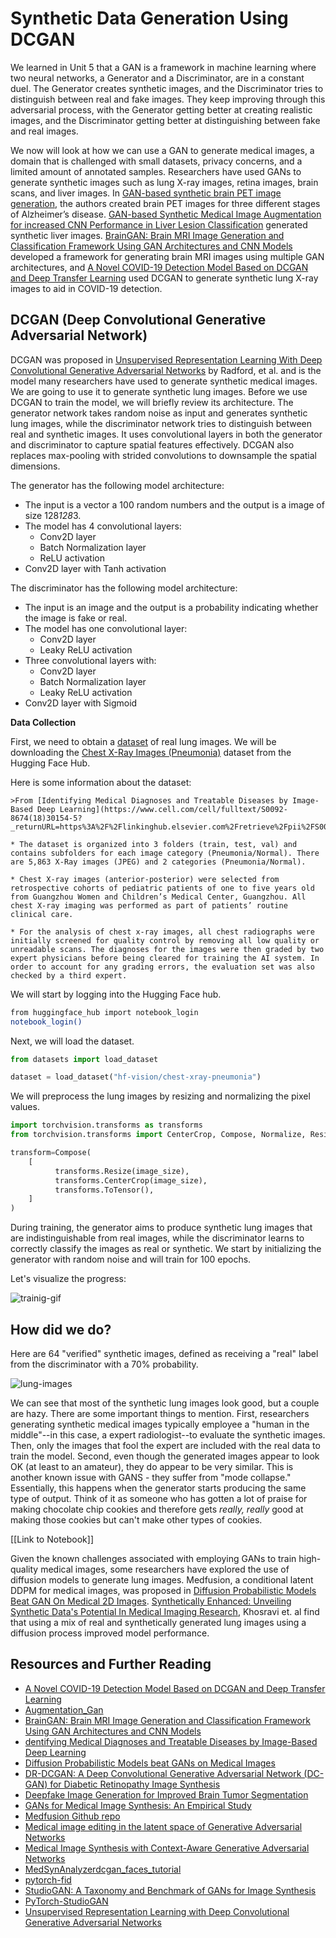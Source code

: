 # Synthetic Data Generation Using DCGAN

We learned in Unit 5 that a GAN is a framework in machine learning where two neural networks, a Generator and a Discriminator, are in a constant duel. The Generator creates synthetic images, and the Discriminator tries to distinguish between real and fake images. They keep improving through this adversarial process, with the Generator getting better at creating realistic images, and the Discriminator getting better at distinguishing between fake and real images.

We now will look at how we can use a GAN to generate medical images, a domain that is challenged with small datasets, privacy concerns, and a limited amount of annotated samples. Researchers have used GANs to generate synthetic images such as lung X-ray images, retina images, brain scans, and liver images. In [GAN-based synthetic brain PET image generation](https://braininformatics.springeropen.com/counter/pdf/10.1186/s40708-020-00104-2.pdf), the authors created brain PET images for three different stages of Alzheimer’s disease. [GAN-based Synthetic Medical Image Augmentation for increased CNN Performance in Liver Lesion Classification](https://arxiv.org/abs/1803.01229) generated synthetic liver images. [BrainGAN: Brain MRI Image Generation and Classification Framework Using GAN Architectures and CNN Models](https://www.mdpi.com/1424-8220/22/11/4297) developed a framework for generating brain MRI images using multiple GAN architectures, and [A Novel COVID-19 Detection Model Based on DCGAN and Deep Transfer Learning](https://www.sciencedirect.com/science/article/pii/S1877050922007463) used DCGAN to generate synthetic lung X-ray images to aid in COVID-19 detection.

## DCGAN (Deep Convolutional Generative Adversarial Network)

DCGAN was proposed in [Unsupervised Representation Learning With Deep Convolutional Generative Adversarial Networks](https://arxiv.org/abs/1511.06434) by Radford, et al. and is the model many researchers have used to generate synthetic medical images. We are going to use it to generate synthetic lung images. Before we use DCGAN to train the model, we will briefly review its architecture. The generator network takes random noise as input and generates synthetic lung images, while the discriminator network tries to distinguish between real and synthetic images. It uses convolutional layers in both the generator and discriminator to capture spatial features effectively. DCGAN also replaces max-pooling with strided convolutions to downsample the spatial dimensions.

The generator has the following model architecture:

- The input is a vector a 100 random numbers and the output is a image of size 128*128*3.
- The model has 4 convolutional layers:
  - Conv2D layer
  - Batch Normalization layer
  - ReLU activation
- Conv2D layer with Tanh activation

The discriminator has the following model architecture:

- The input is an image and the output is a probability indicating whether the image is fake or real.
- The model has one convolutional layer:
  - Conv2D layer
  - Leaky ReLU activation
- Three convolutional layers with:
  - Conv2D layer
  - Batch Normalization layer
  - Leaky ReLU activation
- Conv2D layer with Sigmoid

**Data Collection**

First, we need to obtain a [dataset](https://data.mendeley.com/datasets/rscbjbr9sj/2) of real lung images. We will be downloading the [Chest X-Ray Images (Pneumonia)](https://huggingface.co/datasets/hf-vision/chest-xray-pneumonia) dataset from the Hugging Face Hub.

Here is some information about the dataset:

    >From [Identifying Medical Diagnoses and Treatable Diseases by Image-Based Deep Learning](https://www.cell.com/cell/fulltext/S0092-8674(18)30154-5?_returnURL=https%3A%2F%2Flinkinghub.elsevier.com%2Fretrieve%2Fpii%2FS0092867418301545%3Fshowall%3Dtrue):

    * The dataset is organized into 3 folders (train, test, val) and contains subfolders for each image category (Pneumonia/Normal). There are 5,863 X-Ray images (JPEG) and 2 categories (Pneumonia/Normal).

    * Chest X-ray images (anterior-posterior) were selected from retrospective cohorts of pediatric patients of one to five years old from Guangzhou Women and Children’s Medical Center, Guangzhou. All chest X-ray imaging was performed as part of patients’ routine clinical care.

    * For the analysis of chest x-ray images, all chest radiographs were initially screened for quality control by removing all low quality or unreadable scans. The diagnoses for the images were then graded by two expert physicians before being cleared for training the AI system. In order to account for any grading errors, the evaluation set was also checked by a third expert.

We will start by logging into the Hugging Face hub.

```bash
from huggingface_hub import notebook_login
notebook_login()
```

Next, we will load the dataset.

```python
from datasets import load_dataset

dataset = load_dataset("hf-vision/chest-xray-pneumonia")
```

We will preprocess the lung images by resizing and normalizing the pixel values.

```python
import torchvision.transforms as transforms
from torchvision.transforms import CenterCrop, Compose, Normalize, Resize, ToTensor

transform=Compose(
    [
          transforms.Resize(image_size),
          transforms.CenterCrop(image_size),
          transforms.ToTensor(),
    ]
)
```

During training, the generator aims to produce synthetic lung images that are indistinguishable from real images, while the discriminator learns to correctly classify the images as real or synthetic. We start by initializing the generator with random noise and will train for 100 epochs.

Let's visualize the progress:

![trainig-gif](https://huggingface.co/datasets/hf-vision/course-assets/blob/main/dcgan-lung_images/dcgan_training_animation.gif)

## How did we do?

Here are 64 "verified" synthetic images, defined as receiving a "real" label from the discriminator with a 70% probability.

![lung-images](https://huggingface.co/datasets/hf-vision/course-assets/blob/main/dcgan-lung_images/verified.png)

We can see that most of the synthetic lung images look good, but a couple are hazy. There are some important things to mention. First, researchers generating synthetic medical images typically employee a "human in the middle"--in this case, a expert radiologist--to evaluate the synthetic images. Then, only the images that fool the expert are included with the real data to train the model. Second, even though the generated images appear to look OK (at least to an amateur), they do appear to be very similar. This is another known issue with GANS - they suffer from "mode collapse." Essentially, this happens when the generator starts producing the same type of output. Think of it as someone who has gotten a lot of praise for making chocolate chip cookies and therefore gets _really, really_ good at making those cookies but can't make other types of cookies.

[[Link to Notebook]]

Given the known challenges associated with employing GANs to train high-quality medical images, some researchers have explored the use of diffusion models to generate lung images. Medfusion, a conditional latent DDPM for medical images, was proposed in [Diffusion Probabilistic Models Beat GAN On Medical 2D Images](https://arxiv.org/pdf/2212.07501.pdf). [Synthetically Enhanced: Unveiling Synthetic Data's Potential In Medical Imaging Research](https://arxiv.org/pdf/2311.09402.pdf), Khosravi et. al find that using a mix of real and synthetically generated lung images using a diffusion process improved model performance.

## Resources and Further Reading

- [A Novel COVID-19 Detection Model Based on DCGAN and Deep Transfer Learning](https://www.sciencedirect.com/science/article/pii/S1877050922007463)
- [Augmentation_Gan](https://github.com/rossettisimone/AUGMENTATION_GAN)
- [BrainGAN: Brain MRI Image Generation and Classification Framework Using GAN Architectures and CNN Models](https://www.mdpi.com/1424-8220/22/11/4297)
- [dentifying Medical Diagnoses and Treatable Diseases by Image-Based Deep Learning](https://www.cell.com/action/showPdf?pii=S0092-8674%2818%2930154-5)
- [Diffusion Probabilistic Models beat GANs on Medical Images](https://arxiv.org/abs/2212.07501)
- [DR-DCGAN: A Deep Convolutional Generative Adversarial Network (DC-GAN) for Diabetic Retinopathy Image Synthesis](<https://www.webology.org/data-cms/articles/20220204053948pmwebology%2019%20(2)%20-%2077%20.pdf>)
- [Deepfake Image Generation for Improved Brain Tumor Segmentation](https://aps.arxiv.org/abs/2307.14273)
- [GANs for Medical Image Synthesis: An Empirical Study](https://arxiv.org/abs/2105.05318)
- [Medfusion Github repo](https://github.com/mueller-franzes/medfusion)
- [Medical image editing in the latent space of Generative Adversarial Networks](https://www.sciencedirect.com/science/article/pii/S2666521221000168?ref=pdf_download&fr=RR-2&rr=833e48fa5e777142)
- [Medical Image Synthesis with Context-Aware Generative Adversarial Networks](https://arxiv.org/abs/1612.05362)
- [MedSynAnalyzer](https://github.com/ayanglab/MedSynAnalyzer)[dcgan_faces_tutorial](https://pytorch.org/tutorials/beginner/dcgan_faces_tutorial.html)
- [pytorch-fid](https://github.com/mseitzer/pytorch-fid/blob/master/src/pytorch_fid/fid_score.py)
- [StudioGAN: A Taxonomy and Benchmark of GANs for Image Synthesis](https://arxiv.org/abs/2206.09479)
- [PyTorch-StudioGAN](https://github.com/POSTECH-CVLab/PyTorch-StudioGAN)
- [Unsupervised Representation Learning with Deep Convolutional Generative Adversarial Networks](https://arxiv.org/abs/1511.06434)

